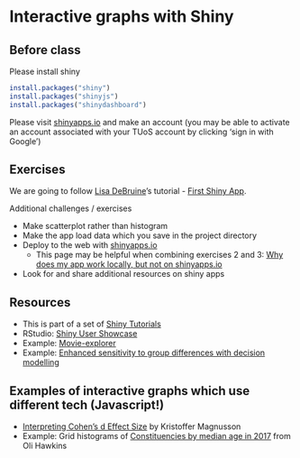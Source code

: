 # Interactive graphs with Shiny

## Before class

Please install shiny

```r
install.packages("shiny")
install.packages("shinyjs")
install.packages("shinydashboard")
```
    
Please visit [shinyapps.io](https://www.shinyapps.io/) and make an account (you may be able to activate an account associated with your TUoS account by clicking 'sign in with Google')


## Exercises

We are going to follow [Lisa DeBruine](https://debruine.github.io/)'s tutorial -  [First Shiny App](https://psyteachr.github.io/shiny-tutorials/01-first-app.html).

Additional challenges / exercises  

* Make scatterplot rather than histogram
* Make the app load data which you save in the project directory
* Deploy to the web with [shinyapps.io](https://www.shinyapps.io/)
  * This page may be helpful when combining exercises 2 and 3: [Why does my app work locally, but not on shinyapps.io](https://support.rstudio.com/hc/en-us/articles/229848967-Why-does-my-app-work-locally-but-not-on-shinyapps-io-)
* Look for and share additional resources on shiny apps


## Resources

* This is part of a set of [Shiny Tutorials](https://psyteachr.github.io/shiny-tutorials/index.html)
* RStudio: [Shiny User Showcase](https://shiny.rstudio.com/gallery/)
* Example: [Movie-explorer](https://shiny.rstudio.com/gallery/movie-explorer.html)
* Example: [Enhanced sensitivity to group differences with decision modelling](https://sheffield-university.shinyapps.io/decision_power/)

## Examples of interactive graphs which use different tech (Javascript!)

 * [Interpreting Cohen's d Effect Size](https://rpsychologist.com/d3/cohend/) by Kristoffer Magnusson
 * Example: Grid histograms of [Constituencies by median age in 2017](https://olihawkins.com/visualisation/14) from Oli Hawkins

